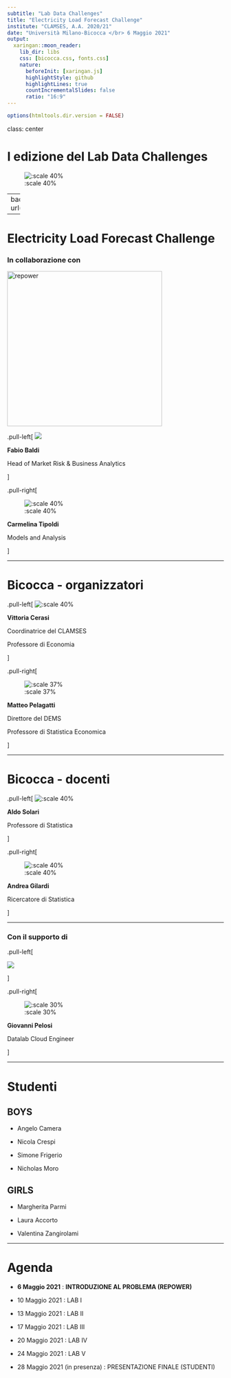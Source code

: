 ```yaml
---
subtitle: "Lab Data Challenges"
title: "Electricity Load Forecast Challenge"
institute: "CLAMSES, A.A. 2020/21"
date: "Università Milano-Bicocca </br> 6 Maggio 2021"
output:
  xaringan::moon_reader:
    lib_dir: libs
    css: [bicocca.css, fonts.css]
    nature:
      beforeInit: [xaringan.js]
      highlightStyle: github
      highlightLines: true
      countIncrementalSlides: false
      ratio: "16:9"
---
```


```r
options(htmltools.dir.version = FALSE)
```


class: center

# I edizione del Lab Data Challenges

![:scale 40%](IMAGES/LDC.png)

---
background-size: 100%
background-image: url(https://media.giphy.com/media/H7ODVHu0kTVnfenNtk/giphy.gif)

---

# Electricity Load Forecast Challenge

### In collaborazione con

<img src="https://www.repower.com/media/456971/repower_1500px_it-0202.png" alt="repower" width="360" />

.pull-left[
![](IMAGES/fabio.png)

**Fabio Baldi**

Head of Market Risk & Business Analytics

]

.pull-right[

![:scale 40%](IMAGES/carmelina.png)

**Carmelina Tipoldi**

Models and Analysis 

]


---

# Bicocca - organizzatori

.pull-left[
![:scale 40%](IMAGES/vittoria.png)

**Vittoria Cerasi**

Coordinatrice del CLAMSES

Professore di Economia

]

.pull-right[

![:scale 37%](IMAGES/matteo.png)

**Matteo Pelagatti**

Direttore del DEMS

Professore di Statistica Economica 

]

---

# Bicocca - docenti

.pull-left[
![:scale 40%](IMAGES/aldo.png)

**Aldo Solari**

Professore di Statistica

]

.pull-right[

![:scale 40%](IMAGES/andrea.png)

**Andrea Gilardi**

Ricercatore di Statistica

]

---

### Con il supporto di 


.pull-left[

![](IMAGES/datalab.png)

]

.pull-right[

![:scale 30%](IMAGES/giovanni.png)

**Giovanni Pelosi**

Datalab Cloud Engineer

]

---

# Studenti


## BOYS

* Angelo Camera 

* Nicola Crespi

* Simone Frigerio 

* Nicholas Moro 

## GIRLS

* Margherita Parmi 

* Laura Accorto 

* Valentina Zangirolami

---

# Agenda 


* **6 Maggio 2021** : **INTRODUZIONE AL PROBLEMA (REPOWER)**

* 10 Maggio 2021 : LAB I

* 13 Maggio 2021 : LAB II 

* 17 Maggio 2021 : LAB III  

* 20 Maggio 2021 : LAB IV  

* 24 Maggio 2021 : LAB V  

* 28 Maggio 2021 (in presenza) : PRESENTAZIONE FINALE (STUDENTI)
